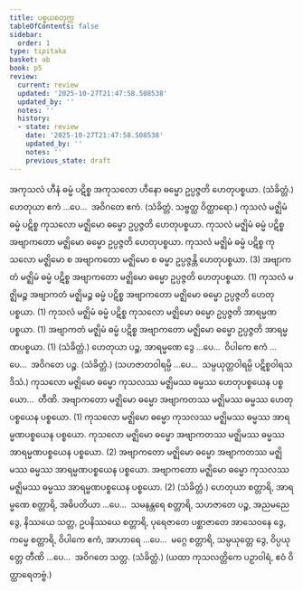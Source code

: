 ```yaml
---
title: ပစ္စယစတုက္က
tableOfContents: false
sidebar:
  order: 1
type: tipitaka
basket: ab
book: p5
review:
  current: review
  updated: '2025-10-27T21:47:58.508538'
  updated_by: ''
  notes: ''
  history:
  - state: review
    date: '2025-10-27T21:47:58.508538'
    updated_by: ''
    notes: ''
    previous_state: draft
---
```



<ReviewStatus review={frontmatter.review} showDetails={true} />

<HypothesisAnnotation frontmatter={frontmatter} />

<DynamicBreadcrumb />

<Division number="58" book="p5" e="ch" v="39" p="16">

<Paragraph number="189" book="p5">
အကုသလံ ဟီနံ ဓမ္မံ ပဋိစ္စ အကုသလော ဟီနော ဓမ္မော ဥပ္ပဇ္ဇတိ ဟေတုပစ္စယာ. (သံခိတ္တံ.)
</Paragraph>

<Paragraph number="190" book="p5">
ဟေတုယာ ဧကံ …ပေ…  အဝိဂတေ ဧကံ. (သံခိတ္တံ. သဗ္ဗတ္ထ ဝိတ္ထာရော.)
</Paragraph>

</Division>
<Division number="59" book="p5" e="ch" v="39" p="16">

<Paragraph number="191" book="p5">
ကုသလံ မဇ္ဈိမံ ဓမ္မံ ပဋိစ္စ ကုသလော မဇ္ဈိမော ဓမ္မော ဥပ္ပဇ္ဇတိ ဟေတုပစ္စယာ. ကုသလံ မဇ္ဈိမံ ဓမ္မံ ပဋိစ္စ အဗျာကတော မဇ္ဈိမော ဓမ္မော ဥပ္ပဇ္ဇတိ ဟေတုပစ္စယာ. ကုသလံ မဇ္ဈိမံ ဓမ္မံ ပဋိစ္စ ကုသလော မဇ္ဈိမော စ အဗျာကတော မဇ္ဈိမော စ ဓမ္မာ ဥပ္ပဇ္ဇန္တိ ဟေတုပစ္စယာ. (3)
</Paragraph>

<Paragraph number="192" book="p5">
အဗျာကတံ မဇ္ဈိမံ ဓမ္မံ ပဋိစ္စ အဗျာကတော မဇ္ဈိမော ဓမ္မော ဥပ္ပဇ္ဇတိ ဟေတုပစ္စယာ. (1)
</Paragraph>

<Paragraph number="193" book="p5">
ကုသလံ မဇ္ဈိမဉ္စ အဗျာကတံ မဇ္ဈိမဉ္စ ဓမ္မံ ပဋိစ္စ အဗျာကတော မဇ္ဈိမော ဓမ္မော ဥပ္ပဇ္ဇတိ ဟေတုပစ္စယာ. (1)
</Paragraph>

<Paragraph number="194" book="p5">
ကုသလံ မဇ္ဈိမံ ဓမ္မံ ပဋိစ္စ ကုသလော မဇ္ဈိမော ဓမ္မော ဥပ္ပဇ္ဇတိ အာရမ္မဏပစ္စယာ. (1)
</Paragraph>

<Paragraph number="195" book="p5">
အဗျာကတံ မဇ္ဈိမံ ဓမ္မံ ပဋိစ္စ အဗျာကတော မဇ္ဈိမော ဓမ္မော ဥပ္ပဇ္ဇတိ အာရမ္မဏပစ္စယာ. (1) (သံခိတ္တံ.)
</Paragraph>

<Paragraph number="196" book="p5">
ဟေတုယာ ပဉ္စ, အာရမ္မဏေ ဒွေ …ပေ…  ဝိပါကေ ဧကံ …ပေ…  အဝိဂတေ ပဉ္စ. (သံခိတ္တံ.)
</Paragraph>

<Paragraph number="197" book="p5">
(သဟဇာတဝါရမ္ပိ …ပေ…  သမ္ပယုတ္တဝါရမ္ပိ ပဋိစ္စဝါရသဒိသံ.)
</Paragraph>

</Division>
<Division number="60" book="p5" e="ch" v="39" p="16">

<Paragraph number="198" book="p5">
ကုသလော မဇ္ဈိမော ဓမ္မော ကုသလဿ မဇ္ဈိမဿ ဓမ္မဿ ဟေတုပစ္စယေန ပစ္စယော…  တီဏိ.
</Paragraph>

<Paragraph number="199" book="p5">
အဗျာကတော မဇ္ဈိမော ဓမ္မော အဗျာကတဿ မဇ္ဈိမဿ ဓမ္မဿ ဟေတုပစ္စယေန ပစ္စယော. (1)
</Paragraph>

<Paragraph number="200" book="p5">
ကုသလော မဇ္ဈိမော ဓမ္မော ကုသလဿ မဇ္ဈိမဿ ဓမ္မဿ အာရမ္မဏပစ္စယေန ပစ္စယော. ကုသလော မဇ္ဈိမော ဓမ္မော အဗျာကတဿ မဇ္ဈိမဿ ဓမ္မဿ အာရမ္မဏပစ္စယေန ပစ္စယော. (2)
</Paragraph>

<Paragraph number="201" book="p5">
အဗျာကတော မဇ္ဈိမော ဓမ္မော အဗျာကတဿ မဇ္ဈိမဿ ဓမ္မဿ အာရမ္မဏပစ္စယေန ပစ္စယော. အဗျာကတော မဇ္ဈိမော ဓမ္မော ကုသလဿ မဇ္ဈိမဿ ဓမ္မဿ အာရမ္မဏပစ္စယေန ပစ္စယော. (2) (သံခိတ္တံ.)
</Paragraph>

</Division>
<Division number="61" book="p5" e="ch" v="39" p="17">

<Paragraph number="202" book="p5">
ဟေတုယာ စတ္တာရိ, အာရမ္မဏေ စတ္တာရိ, အဓိပတိယာ …ပေ…  သမနန္တရေ စတ္တာရိ, သဟဇာတေ ပဉ္စ, အညမညေ ဒွေ, နိဿယေ သတ္တ, ဥပနိဿယေ စတ္တာရိ, ပုရေဇာတေ ပစ္ဆာဇာတေ အာသေဝနေ ဒွေ, ကမ္မေ စတ္တာရိ, ဝိပါကေ ဧကံ, အာဟာရေ …ပေ…  မဂ္ဂေ စတ္တာရိ, သမ္ပယုတ္တေ ဒွေ, ဝိပ္ပယုတ္တေ တီဏိ …ပေ…  အဝိဂတေ သတ္တ.
</Paragraph>

<Paragraph number="203" book="p5">
(သံခိတ္တံ.)
</Paragraph>

<Paragraph number="204" book="p5">
(ယထာ ကုသလတ္တိကေ ပဉှာဝါရံ, ဧဝံ ဝိတ္ထာရေတဗ္ဗံ.)
</Paragraph>
</Division>